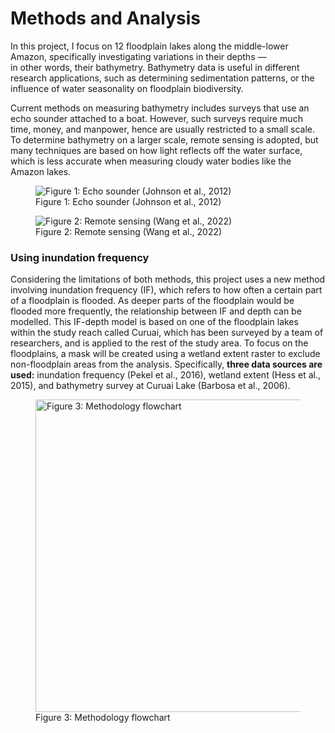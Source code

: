 # Methods and Analysis 

In this project, I focus on 12 floodplain lakes along the middle-lower Amazon, 
specifically investigating variations in their depths — </br> 
in other words, their bathymetry. 
Bathymetry data is useful in different research applications, such as determining sedimentation patterns, 
or the influence of water seasonality on floodplain biodiversity.

Current methods on measuring bathymetry includes surveys that use an echo sounder attached to a boat. 
However, such surveys require much time, money, and manpower, hence are usually restricted to a small scale. 
To determine bathymetry on a larger scale, remote sensing is adopted, but many techniques are based on how light 
reflects off the water surface, which is less accurate when measuring cloudy water bodies like the Amazon lakes. 

::: {.grid}
::: {.g-col-6} 
![Figure 1: Echo sounder (Johnson et al., 2012)](/images/boat.png){fig-alt="Echo sounder" id="method1"}
:::

::: {.g-col-6} 
![Figure 2: Remote sensing (Wang et al., 2022)](/images/reflectance.jpg){fig-alt="Remote sensing" id="method2"}
:::
:::

### Using inundation frequency

Considering the limitations of both methods, this project uses a new method involving inundation frequency (IF), 
which refers to how often a certain part of a floodplain is flooded. As deeper parts of the floodplain would be 
flooded more frequently, the relationship between IF and depth can be modelled. This IF-depth model is based on one 
of the floodplain lakes within the study reach called Curuai, which has been surveyed by a team of researchers, and 
is applied to the rest of the study area. To focus on the floodplains, a mask will be created using a wetland extent 
raster to exclude non-floodplain areas from the analysis. Specifically, **three data sources are used:** inundation frequency 
(Pekel et al., 2016), wetland extent (Hess et al., 2015), and bathymetry survey at Curuai Lake (Barbosa et al., 2006).

<p align="center">
    ![Figure 3: Methodology flowchart](/images/flowchart.png){fig-alt="Flowchart" width="500px"}
</p>